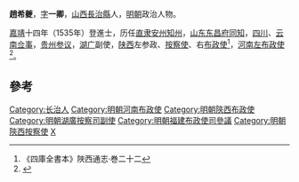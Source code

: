 '''趙希夔'''，[[表字|字]]'''一卿'''，[[山西|山西]][[長治縣|長治縣]]人，[[明朝|明朝]]政治人物。

[[嘉靖|嘉靖]]十四年（1535年）登進士，历任[[直隶|直隶]][[安州|安州]][[知州|知州]]，[[山东|山东]][[东昌府|东昌府]][[同知|同知]]，[[四川|四川]]、[[云南|云南]][[佥事|佥事]]，[[贵州|贵州]][[参议|参议]]，[[湖广|湖广]]副使，[[陕西|陕西]]左参政、[[按察使|按察使]]、右[[布政使|布政使]]<ref>《四庫全書本》陜西通志·巻二十二</ref>，[[河南|河南]][[左布政使|左布政使]]<ref>{{cite news|title=长治县进士名录|url=http://www.dfz.changzhi.gov.cn/960rn.jsp?urltype=news.NewsContentUrl&wbnewsid=232149&wbtreeid=21514|accessdate=2013-08-11|newspaper=长治市情网|deadurl=yes|archiveurl=https://web.archive.org/web/20130819030251/http://www.dfz.changzhi.gov.cn/960rn.jsp?urltype=news.NewsContentUrl&wbnewsid=232149&wbtreeid=21514|archivedate=2013-08-19}}</ref>。

==參考==
{{reflist}}

{{嘉靖十四年乙未科殿試金榜}}
{{Authority control}}
{{DEFAULTSORT:Zhao趙}}
[[Category:长治人|Category:长治人]]
[[Category:明朝河南布政使|Category:明朝河南布政使]]
[[Category:明朝陝西布政使|Category:明朝陝西布政使]]
[[Category:明朝湖廣按察司副使|Category:明朝湖廣按察司副使]]
[[Category:明朝福建布政使司參議|Category:明朝福建布政使司參議]]
[[Category:明朝陝西按察使|Category:明朝陝西按察使]]
[[Category:赵姓|X]]
{{明朝人物小作品}}
